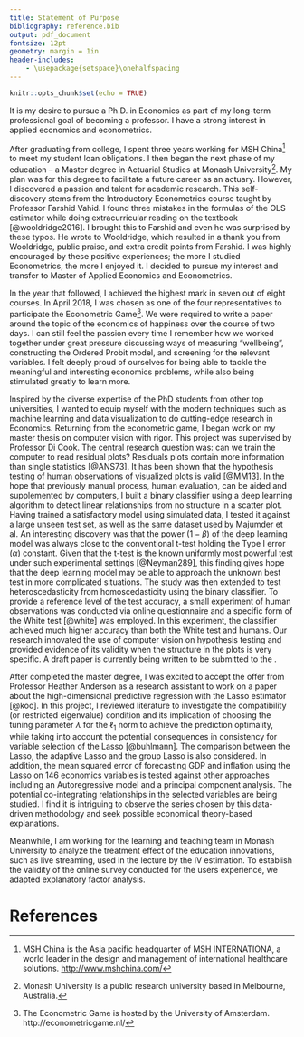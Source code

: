 ```yaml
---
title: Statement of Purpose
bibliography: reference.bib
output: pdf_document
fontsize: 12pt
geometry: margin = 1in
header-includes:
    - \usepackage{setspace}\onehalfspacing
---
```


<!-- set font to Times New Roman font
change title format
add space between footnotes and text
-->

```r
knitr::opts_chunk$set(echo = TRUE)
```

It is my desire to pursue a Ph.D. in Economics as part of my long-term professional goal of becoming a professor. I have a strong interest in applied economics and econometrics.  

After graduating from college, I spent three years working for MSH China[^1] to meet my student loan obligations. I then began the next phase of my education – a Master degree in Actuarial Studies at Monash University[^2]. My plan was for this degree to facilitate a future career as an actuary. However, I discovered a passion and talent for academic research. This self-discovery stems from the Introductory Econometrics course taught by Professor Farshid Vahid. I found three mistakes in the formulas of the OLS estimator while doing extracurricular reading on the textbook [@wooldridge2016]. I brought this to Farshid and even he was surprised by these typos. He wrote to Wooldridge, which resulted in a thank you from Wooldridge, public praise, and extra credit points from Farshid. I was highly encouraged by these positive experiences; the more I studied Econometrics, the more I enjoyed it. I decided to pursue my interest and transfer to Master of Applied Economics and Econometrics. 

In the year that followed, I achieved the highest mark in seven out of eight courses. In April 2018, I was chosen as one of the four representatives to participate the Econometric Game[^3]. We were required to write a paper around the topic of the economics of happiness over the course of two days. I can still feel the passion every time I remember how we worked together under great pressure discussing ways of measuring "wellbeing", constructing the Ordered Probit model, and screening for the relevant variables. I felt deeply proud of ourselves for being able to tackle the meaningful and interesting economics problems, while also being stimulated greatly to learn more.

Inspired by the diverse expertise of the PhD students from other top universities, I wanted to equip myself with the modern techniques such as machine learning and data visualization to do cutting-edge research in Economics. Returning from the econometric game, I began work on my master thesis on computer vision with rigor. This project was supervised by Professor Di Cook. The central research question was: can we train the computer to read residual plots? Residuals plots contain more information than single statistics [@ANS73]. It has been shown that the hypothesis testing of human observations of visualized plots is valid [@MM13]. In the hope that previously manual process, human evaluation, can be aided and supplemented by computers, I built a binary classifier using a deep learning algorithm to detect linear relationships from no structure in a scatter plot. Having trained a satisfactory model using simulated data, I tested it against a large unseen test set, as well as the same dataset used by Majumder et al. An interesting discovery was that the power ($1-\beta$) of the deep learning model was always close to the conventional t-test holding the Type I error ($\alpha$) constant. Given that the t-test is the known uniformly most powerful test under such experimental settings [@Neyman289], this finding gives hope that the deep learning model may be able to approach the unknown best test in more complicated situations. The study was then extended to test heteroscedasticity from homoscedasticity using the binary classifier. To provide a reference level of the test accuracy, a small experiment of human observations was conducted via online questionnaire and a specific form of the White test [@white] was employed. In this experiment, the classifier achieved much higher accuracy than both the White test and humans. Our research innovated the use of computer vision on hypothesis testing and provided evidence of its validity when the structure in the plots is very specific. A draft paper is currently being written to be submitted to the <xxx journal>.  

After completed the master degree, I was excited to accept the offer from Professor Heather Anderson as a research assistant to work on a paper about the high-dimensional predictive regression with the Lasso estimator [@koo]. In this project, I reviewed literature to investigate the compatibility (or restricted eigenvalue) condition and its implication of choosing the tuning parameter $\lambda$ for the $\ell_1$ norm to achieve the prediction optimality, while taking into account the potential consequences in consistency for variable selection of the Lasso [@buhlmann]. The comparison between the Lasso, the adaptive Lasso and the group Lasso is also considered. In addition, the mean squared error of forecasting GDP and inflation using the Lasso on 146 economics variables is tested against other approaches including an Autoregressive model and a principal component analysis. The potential co-integrating relationships in the selected variables are being studied. I find it is intriguing to observe the series chosen by this data-driven methodology and seek possible economical theory-based explanations.

Meanwhile, I am working for the learning and teaching team in Monash University to analyze the treatment effect of the education innovations, such as live streaming, used in the lecture by the IV estimation. To establish the validity of the online survey conducted for the users experience, we adapted explanatory factor analysis.




<!-- Footnotes --> 
[^1]: MSH China is the Asia pacific headquarter of MSH INTERNATIONA, a world leader in the design and management of international healthcare solutions. <http://www.mshchina.com/>
[^2]: Monash University is a public research university based in Melbourne, Australia.
[^3]: The Econometric Game is hosted by the University of Amsterdam. http://econometricgame.nl/







# References





